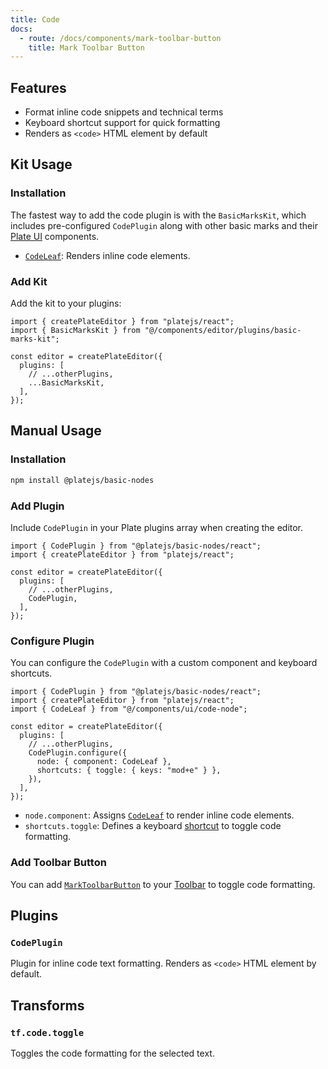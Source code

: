 ```yaml
---
title: Code
docs:
  - route: /docs/components/mark-toolbar-button
    title: Mark Toolbar Button
---
```


<ComponentPreview name="basic-marks-demo" />

<PackageInfo>

## Features

- Format inline code snippets and technical terms
- Keyboard shortcut support for quick formatting
- Renders as `<code>` HTML element by default

</PackageInfo>

## Kit Usage

<Steps>

### Installation

The fastest way to add the code plugin is with the `BasicMarksKit`, which includes pre-configured `CodePlugin` along with other basic marks and their [Plate UI](/docs/installation/plate-ui) components.

<ComponentSource name="basic-marks-kit" />

- [`CodeLeaf`](/docs/components/code-node): Renders inline code elements.

### Add Kit

Add the kit to your plugins:

```tsx
import { createPlateEditor } from "platejs/react";
import { BasicMarksKit } from "@/components/editor/plugins/basic-marks-kit";

const editor = createPlateEditor({
  plugins: [
    // ...otherPlugins,
    ...BasicMarksKit,
  ],
});
```

</Steps>

## Manual Usage

<Steps>

### Installation

```bash
npm install @platejs/basic-nodes
```

### Add Plugin

Include `CodePlugin` in your Plate plugins array when creating the editor.

```tsx
import { CodePlugin } from "@platejs/basic-nodes/react";
import { createPlateEditor } from "platejs/react";

const editor = createPlateEditor({
  plugins: [
    // ...otherPlugins,
    CodePlugin,
  ],
});
```

### Configure Plugin

You can configure the `CodePlugin` with a custom component and keyboard shortcuts.

```tsx
import { CodePlugin } from "@platejs/basic-nodes/react";
import { createPlateEditor } from "platejs/react";
import { CodeLeaf } from "@/components/ui/code-node";

const editor = createPlateEditor({
  plugins: [
    // ...otherPlugins,
    CodePlugin.configure({
      node: { component: CodeLeaf },
      shortcuts: { toggle: { keys: "mod+e" } },
    }),
  ],
});
```

- `node.component`: Assigns [`CodeLeaf`](/docs/components/code-node) to render inline code elements.
- `shortcuts.toggle`: Defines a keyboard [shortcut](/docs/plugin-shortcuts) to toggle code formatting.

### Add Toolbar Button

You can add [`MarkToolbarButton`](/docs/components/mark-toolbar-button) to your [Toolbar](/docs/toolbar) to toggle code formatting.

</Steps>

## Plugins

### `CodePlugin`

Plugin for inline code text formatting. Renders as `<code>` HTML element by default.

## Transforms

### `tf.code.toggle`

Toggles the code formatting for the selected text.
